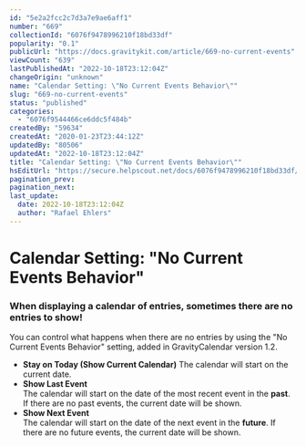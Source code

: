 ```yaml
---
id: "5e2a2fcc2c7d3a7e9ae6aff1"
number: "669"
collectionId: "6076f9478996210f18bd33df"
popularity: "0.1"
publicUrl: "https://docs.gravitykit.com/article/669-no-current-events"
viewCount: "639"
lastPublishedAt: "2022-10-18T23:12:04Z"
changeOrigin: "unknown"
name: "Calendar Setting: \"No Current Events Behavior\""
slug: "669-no-current-events"
status: "published"
categories: 
  - "6076f9544466ce6ddc5f484b"
createdBy: "59634"
createdAt: "2020-01-23T23:44:12Z"
updatedBy: "80506"
updatedAt: "2022-10-18T23:12:04Z"
title: "Calendar Setting: \"No Current Events Behavior\""
hsEditUrl: "https://secure.helpscout.net/docs/6076f9478996210f18bd33df/article/5e2a2fcc2c7d3a7e9ae6aff1"
pagination_prev: 
pagination_next: 
last_update:
  date: 2022-10-18T23:12:04Z
  author: "Rafael Ehlers"
---
```


# Calendar Setting: "No Current Events Behavior"

### When displaying a calendar of entries, sometimes there are no entries to show!

You can control what happens when there are no entries by using the "No Current Events Behavior" setting, added in GravityCalendar version 1.2.

- **Stay on Today (Show Current Calendar)** The calendar will start on the current date.
- **Show Last Event**  
    The calendar will start on the date of the most recent event in the **past**. If there are no past events, the current date will be shown.
- **Show Next Event**  
    The calendar will start on the date of the next event in the **future**. If there are no future events, the current date will be shown.